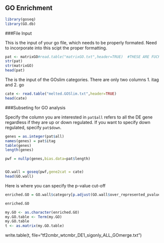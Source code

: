 GO Enrichment
-------------

```r
library(goseq)
library(GO.db)
```

###File Input

This is the input of your go file, which needs to be properly formated. Need to incorporate into this scipt the proper formatting. 

```r
pat <- matrixGO#read.table("matrixGO.txt",header=TRUE)  #THESE ARE FUCKING IDENTICAL!!!!
str(pat)
str(matrixGO)
head(pat)

```

The is the input of the GOslim categories.  There are only two columns 1. itag and 2. go

```r
cate <- read.table("melted.GOSlim.txt",header=TRUE) 
head(cate)
```

###Subseting for GO analysis

Specify the column you are interested in `pat$all` refers to all the DE gene regardless if they are up or down regulated. If you want to specify down regulated, specify `pat$down`.

```r
genes = as.integer(pat$all)
names(genes) = pat$itag
table(genes)
length(genes)

pwf = nullp(genes,bias.data=pat$length)


GO.wall = goseq(pwf,gene2cat = cate)
head(GO.wall)
```

Here is where you can specify the p-value cut-off

```r
enriched.GO = GO.wall$category[p.adjust(GO.wall$over_represented_pvalue, method = "BH") < 0.05]

enriched.GO

my.GO <- as.character(enriched.GO)
my.GO.table <- Term(my.GO)
my.GO.table
t <- as.matrix(my.GO.table)
```

write.table(t, file="tf2cmbr_wtcmbr_DE1_sigonly_ALL_GOmerge.txt")



